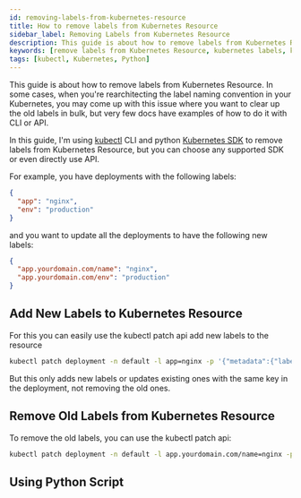 ```yaml
---
id: removing-labels-from-kubernetes-resource
title: How to remove labels from Kubernetes Resource
sidebar_label: Removing Labels from Kubernetes Resource
description: This guide is about how to remove labels from Kubernetes Resource. In some cases when you're rearchitecting the label naming convention in your Kubernetes, you may come up with this issue where you want to clear up the old labels in bulk, but there are very few docs that have examples of how to do it with CLI or API.
keywords: [remove labels from Kubernetes Resource, kubernetes labels, kubernetes resource, kubernetes]
tags: [kubectl, Kubernetes, Python]
---
```


This guide is about how to remove labels from Kubernetes Resource. In some cases, when you're rearchitecting the label naming convention in your Kubernetes, you may come up with this issue where you want to clear up the old labels in bulk, but very few docs have examples of how to do it with CLI or API.

In this guide, I'm using [kubectl](../kubectl) CLI and python [Kubernetes SDK](https://kubernetes.io/docs/reference/using-api/client-libraries/) to remove labels from Kubernetes Resource, but you can choose any supported SDK or even directly use API.

For example, you have deployments with the following labels:

```json
{
  "app": "nginx",
  "env": "production"
}
```

and you want to update all the deployments to have the following new labels:

```json
{
  "app.yourdomain.com/name": "nginx",
  "app.yourdomain.com/env": "production"
}
```

## Add New Labels to Kubernetes Resource

For this you can easily use the kubectl patch api add new labels to the resource

```bash 
kubectl patch deployment -n default -l app=nginx -p '{"metadata":{"labels":{"app.yourdomain.com/name":"nginx","app.yourdomain.com/env":"production"}}}'
```

But this only adds new labels or updates existing ones with the same key in the deployment, not removing the old ones.

## Remove Old Labels from Kubernetes Resource

To remove the old labels, you can use the kubectl patch api:

```bash
kubectl patch deployment -n default -l app.yourdomain.com/name=nginx -p '{"metadata":{"labels":{"app": None,"env": None}}}'
```

## Using Python Script

<Gist id="b278e14820bd548744c950376675b9bf" />